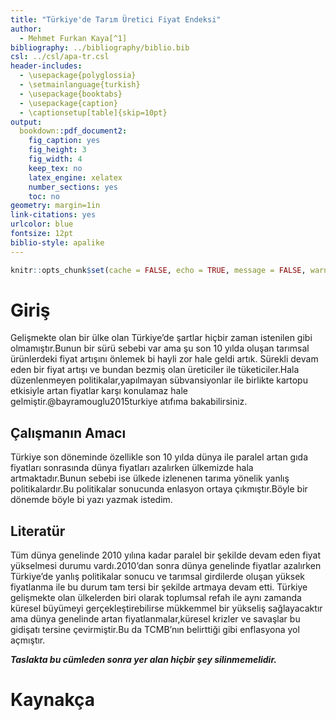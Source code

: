 ```yaml
---
title: "Türkiye'de Tarım Üretici Fiyat Endeksi"
author: 
  - Mehmet Furkan Kaya[^1]
bibliography: ../bibliography/biblio.bib
csl: ../csl/apa-tr.csl
header-includes:
  - \usepackage{polyglossia}
  - \setmainlanguage{turkish}
  - \usepackage{booktabs}
  - \usepackage{caption} 
  - \captionsetup[table]{skip=10pt}
output:
  bookdown::pdf_document2:
    fig_caption: yes
    fig_height: 3
    fig_width: 4
    keep_tex: no
    latex_engine: xelatex
    number_sections: yes
    toc: no
geometry: margin=1in
link-citations: yes
urlcolor: blue
fontsize: 12pt
biblio-style: apalike
---
```

```r
knitr::opts_chunk$set(cache = FALSE, echo = TRUE, message = FALSE, warning = FALSE)
```

<!-- ======================================================================= -->
<!-- ============================== NOTLAR ================================= -->
<!-- ======================================================================= -->
[^1]: 21080268, [Github Repo](https://github.com/furkankya0/arasinav_furkan)



# Giriş
Gelişmekte olan bir ülke olan Türkiye'de şartlar hiçbir zaman istenilen gibi olmamıştır.Bunun bir sürü sebebi var ama şu son 10 yılda oluşan tarımsal ürünlerdeki fiyat artışını önlemek bi hayli zor hale geldi artık.
   Sürekli devam eden bir fiyat artışı ve bundan bezmiş olan üreticiler ile tüketiciler.Hala düzenlenmeyen politikalar,yapılmayan sübvansiyonlar ile birlikte kartopu etkisiyle artan fiyatlar karşı konulamaz hale gelmiştir.@bayramouglu2015turkiye atıfıma bakabilirsiniz.




## Çalışmanın Amacı
Türkiye son döneminde özellikle son 10 yılda dünya ile paralel artan gıda fiyatları sonrasında dünya fiyatları azalırken ülkemizde hala artmaktadır.Bunun sebebi ise ülkede izlenenen tarıma yönelik yanlış politikalardır.Bu politikalar sonucunda enlasyon ortaya çıkmıştır.Böyle bir dönemde böyle bi yazı yazmak istedim.

## Literatür 
Tüm dünya genelinde 2010 yılına kadar paralel bir şekilde devam eden fiyat yükselmesi durumu vardı.2010'dan sonra dünya genelinde fiyatlar azalırken Türkiye'de yanlış politikalar sonucu ve tarımsal girdilerde oluşan yüksek fiyatlanma ile bu durum tam tersi bir şekilde artmaya devam etti.
   Türkiye gelişmekte olan ülkelerden biri olarak toplumsal refah ile aynı zamanda küresel büyümeyi gerçekleştirebilirse mükkemmel bir yükseliş sağlayacaktır ama dünya genelinde artan fiyatlanmalar,küresel krizler ve savaşlar bu gidişatı tersine çevirmiştir.Bu da TCMB'nın belirttiği gibi enflasyona yol açmıştır.


**_Taslakta bu cümleden sonra yer alan hiçbir şey silinmemelidir._**

\newpage
# Kaynakça {#references}
<div id="refs"></div>

